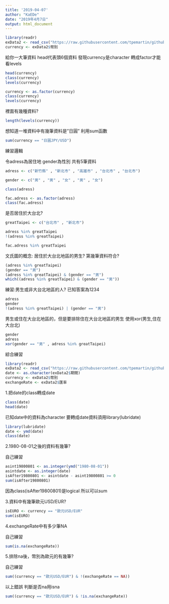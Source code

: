 ```yaml
---
title: '2019-04-07'
author: "KaEDe"
date: "2019年4月7日"
output: html_document
---
```


```r
library(readr)
exData2 <- read_csv("https://raw.githubusercontent.com/tpemartin/github-data/master/exData2.csv")
currency <- exData2$幣別
```
給你一大筆資料 head代表頭6個資料
發現currency是character
轉成factor才能看levels
```r
head(currency)
class(currency)
levels(currency)
```


```r
currency <- as.factor(currency)
class(currency)
levels(currency)
```
裡面有幾種資料?
```r
length(levels(currency))
```

想知道一堆資料中有幾筆資料是"日圓"
利用sum函數
```r
sum(currency == "日圓JPY/USD")
```

練習邏輯

令adress為居住地 gender為性別 共有5筆資料
```r
adress <- c("新竹縣" , "新北市" , "高雄市" , "台北市" , "台北市")

gender <- c("男" , "男" , "女" , "男" , "女")

class(adress)

fac.adress <- as.factor(adress)
class(fac.adress)
```

是否居住於大台北?
```r
greatTaipei <- c("台北市" , "新北市")

adress %in% greatTaipei
!(adress %in% greatTaipei)

fac.adress %in% greatTaipei

```

文氏圖的概念:
居住於大台北地區的男生?
第幾筆資料符合?
```r
(adress %in% greatTaipei)
(gender == "男")
(adress %in% greatTaipei) & (gender == "男")
which((adress %in% greatTaipei) & (gender == "男"))
```

練習:男生或非大台北地區的人?
已知答案為1234
```r
adress
gender
!(adress %in% greatTaipei) | (gender == "男")
```


男生或住在大台北地區的，但是要排除住在大台北地區的男生
使用xor(男生,住在大台北)
```r
gender
adress
xor(gender == "男" , adress %in% greatTaipei)
```

綜合練習
```r
library(readr)
exData2 <- read_csv("https://raw.githubusercontent.com/tpemartin/github-data/master/exData2.csv")
date <- as.character(exData2$期間)
currency <- exData2$幣別
exchangeRate <- exData2$匯率
```

1.把date的class轉成date
```r
class(date)
head(date)
```
已知date中的資料為character 要轉成date資料須用library(lubridate)
```r
library(lubridate)
date <- ymd(date)
class(date)
```

2.1980-08-01之後的資料有幾筆?

自己練習
```r
asint19800801 <- as.integer(ymd("1980-08-01"))
asintdate <- as.integer(date)
isAfter19800801 <- asintdate - asint19800801 >= 0
sum(isAfter19800801)
```
因為class(isAfter19800801)是logical
所以可以sum


3.資料中有幾筆歐元USD/EUR?
```r
isEURO <- currency == "歐元USD/EUR"
sum(isEURO)
```

4.exchangeRate中有多少筆NA

自己練習
```r
sum(is.na(exchangeRate))
```

5.排除na後，幣別為歐元的有幾筆?

自己練習
```r
sum((currency == "歐元USD/EUR") & !(exchangeRate == NA))
```

以上錯誤 判斷是否na用isna
```r
sum((currency == "歐元USD/EUR") & !is.na(exchangeRate))
```


